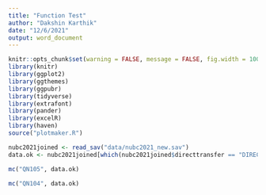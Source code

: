 ---
title: "Function Test"
author: "Dakshin Karthik"
date: "12/6/2021"
output: word_document
---

<!-- Setup and library calls -->
```{r setup, include=FALSE}
knitr::opts_chunk$set(warning = FALSE, message = FALSE, fig.width = 100, fig.height = 10)
library(knitr)
library(ggplot2)
library(ggthemes)
library(ggpubr)
library(tidyverse)
library(extrafont)
library(pander)
library(excelR)
library(haven)
source("plotmaker.R")
```


<!-- Reads and formats -->
```{R echo=FALSE}
nubc2021joined <- read_sav("data/nubc2021_new.sav")
data.ok <- nubc2021joined[which(nubc2021joined$directtransfer == "DIRECT-ENTRY" & nubc2021joined$campusName == "Okanagan"),]
```

```{R echo = FALSE, fig.height = 55}
mc("QN105", data.ok)
```

```{R echo = FALSE, fig.height = 55}
mc("QN104", data.ok)
```